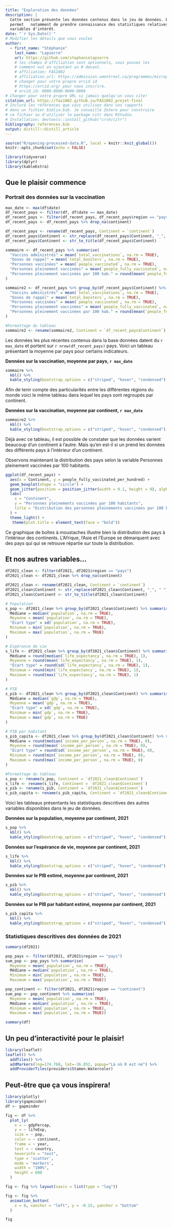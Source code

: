```yaml
---
title: "Exploration des données"
description: | 
  Cette section présente les données contenus dans le jeu de données. Elle 
  permet   notamment de prendre connaissance des statistiques relatives aux 
  variables d'intérêt.
date: "`r Sys.Date()`"
# Modifier les détails que vous voulez
author:
  - first_name: "Stéphanie"
    last_name: "Lapierre"
    url: https://github.com/stephanielapierre
    # les champs d'affiliation sont optionnels, vous pouvez les
    # comment out en ajoutant un # devant.
    # affiliation: FAS1002
    # affiliation_url: https://admission.umontreal.ca/programmes/microprogramme-de-1er-cycle-en-analyse-des-megadonnees-en-sciences-humaines-et-sociales/structure-du-programme/
    # changer pour votre propre orcid id
    # https://orcid.org/ pour vous inscrire.
    # orcid_id: 0000-0000-0000-0000
# Changer pour votre propre URL si jamais quelqu'un vous cite!
citation_url: https://fas1002.github.io/FAS1002_projet-final
# Inclure les références que vous utilisez dans vos rapports
# dans un fichier biblio.bib. Je conseille Zotero pour construire
# ce fichier ou d'utiliser le package citr dans RStudio.
# Installation: devtools::install_github("crsh/citr")
bibliography: references.bib
output: distill::distill_article
---
```


```r
source("R/opening-processed-data.R", local = knitr::knit_global())              # Script pour l'ouverture des données traitées
knitr::opts_chunk$set(echo = FALSE)
```

```r
library(tidyverse)
library(dplyr)
library(kableExtra)
```

## Que le plaisir commence

### Portrait des données sur la vaccination

```r
max_date <- max(df$date)
df_recent_pays <- filter(df, df$date == max_date)
df_recent_pays <- filter(df_recent_pays, df_recent_pays$region == "pays")
df_recent_pays <- df_recent_pays %>% drop_na(continent)

df_recent_pays <- rename(df_recent_pays, Continent = `continent`)
df_recent_pays$Continent <- str_replace(df_recent_pays$Continent, "_", " ")
df_recent_pays$Continent <- str_to_title(df_recent_pays$Continent)

sommaire <- df_recent_pays %>% summarise(
  "Vaccins administrés" = mean(`total_vaccinations`, na.rm = TRUE),
  "Doses de rappel" = mean(`total_boosters`, na.rm = TRUE),
  "Personnes vaccinées" = mean(`people_vaccinated`, na.rm = TRUE),
  "Personnes pleinement vaccinées" = mean(`people_fully_vaccinated`, na.rm = TRUE),
  "Personnes pleinement vaccinées par 100 hab." = round(mean(`people_fully_vaccinated_per_hundred`, na.rm = TRUE), 1)
)

sommaire2 <- df_recent_pays %>% group_by(df_recent_pays$Continent) %>% summarise(
  "Vaccins administrés" = mean(`total_vaccinations`, na.rm = TRUE),
  "Doses de rappel" = mean(`total_boosters`, na.rm = TRUE),
  "Personnes vaccinées" = mean(`people_vaccinated`, na.rm = TRUE),
  "Personnes pleinement vaccinées" = mean(`people_fully_vaccinated`, na.rm = TRUE),
  "Personnes pleinement vaccinées par 100 hab." = round(mean(`people_fully_vaccinated_per_hundred`, na.rm = TRUE), 1)
)

#Formattage du tableau 
sommaire2 <- rename(sommaire2, Continent = `df_recent_pays$Continent`)
```

Les données les plus récentes contenus dans la base données datent du `r max_date` 
et portent sur `r nrow(df_recent_pays)` pays. Voici un tableau présentant la 
moyenne par pays pour certains indicateurs.

**Données sur la vaccination, moyenne par pays, `r max_date`**
```r
sommaire %>%
  kbl() %>%
  kable_styling(bootstrap_options = c("striped", "hover", "condensed"), full_width = F)
```

Afin de tenir compte des particularités entre les différentes régions du monde voici le même tableau dans lequel les pays sont regroupés par continent.

**Données sur la vaccination, moyenne par continent, `r max_date`**
```r
sommaire2 %>%
  kbl() %>%
  kable_styling(bootstrap_options = c("striped", "hover", "condensed"), full_width = F)
```

Déjà avec ce tableau, il est possible de constater que les données varient 
beaucoup d'un continent à l'autre. Mais qu'en est-il si un prend les données 
des différents pays à l'intérieur d'un continent. 

Observons maintenant la distribution des pays selon la variable Personnes pleinement vaccinées par 100 habitants.

```r
ggplot(df_recent_pays) +
  aes(x = Continent, y = people_fully_vaccinated_per_hundred) +
  geom_boxplot(shape = "circle") +
  geom_jitter(position = position_jitter(width = 0.1, height = 0), alpha = 1/4, color = "#440154") +
  labs(
    x = "Continent",
    y = "Personnes pleinements vaccinées par 100 habitants",
    title = "Distribution des personnes pleinements vaccinées par 100 habitants"
  ) +
  theme_light() +
   theme(plot.title = element_text(face = "bold"))
```

Ce graphique de boîtes à moustaches illustre bien la distribution des pays à
l'intérieur des continents. L'Afrique, l'Asie et l'Europe se démarquent avec des 
pays qui qui se retrouve répartie sur toute la distribution. 


## Et nos autres variables...

```r
df2021_clean <- filter(df2021, df2021$region == "pays")
df2021_clean <- df2021_clean %>% drop_na(continent)

df2021_clean <- rename(df2021_clean, Continent = `continent`)
df2021_clean$Continent <- str_replace(df2021_clean$Continent, "_", " ")
df2021_clean$Continent <- str_to_title(df2021_clean$Continent)

# Population
s_pop <- df2021_clean %>% group_by(df2021_clean$Continent) %>% summarise(
  Médiane = median(`population`, na.rm = TRUE),
  Moyenne = mean(`population`, na.rm = TRUE),
  "Écart type" = sd(`population`, na.rm = TRUE),
  Minimum = min(`population`, na.rm = TRUE),
  Maximum = max(`population`, na.rm = TRUE)
)

# Espérance de vie
s_life <- df2021_clean %>% group_by(df2021_clean$Continent) %>% summarise(
  Médiane = round(median(`life_expectancy`, na.rm = TRUE), 1),
  Moyenne = round(mean(`life_expectancy`, na.rm = TRUE), 1),
  "Écart type" = round(sd(`life_expectancy`, na.rm = TRUE), 1),
  Minimum = round(min(`life_expectancy`, na.rm = TRUE), 1),
  Maximum = round(max(`life_expectancy`, na.rm = TRUE), 1)
)

# PIB
s_pib <- df2021_clean %>% group_by(df2021_clean$Continent) %>% summarise(
  Médiane = median(`gdp`, na.rm = TRUE),
  Moyenne = mean(`gdp`, na.rm = TRUE),
  "Écart type" = sd(`gdp`, na.rm = TRUE),
  Minimum = min(`gdp`, na.rm = TRUE),
  Maximum = max(`gdp`, na.rm = TRUE)
)

# PIB par habitant
s_pib_capita <- df2021_clean %>% group_by(df2021_clean$Continent) %>% summarise(
  Médiane = round(median(`income_per_person`, na.rm = TRUE), 0),
  Moyenne = round(mean(`income_per_person`, na.rm = TRUE), 0),
  "Écart type" = round(sd(`income_per_person`, na.rm = TRUE), 0),
  Minimum = round(min(`income_per_person`, na.rm = TRUE), 0),
  Maximum = round(max(`income_per_person`, na.rm = TRUE), 0)
)

#Formattage du tableau 
s_pop <- rename(s_pop, Continent = `df2021_clean$Continent`)
s_life <- rename(s_life, Continent = `df2021_clean$Continent`)
s_pib <- rename(s_pib, Continent = `df2021_clean$Continent`)
s_pib_capita <- rename(s_pib_capita, Continent = `df2021_clean$Continent`)
```

Voici les tableaux présentants les statistiques descritives des autres variables 
disponibles dans le jeu de données.

**Données sur la population, moyenne par continent, 2021**
```r
s_pop %>%
  kbl() %>%
  kable_styling(bootstrap_options = c("striped", "hover", "condensed"), full_width = F)
```

**Données sur l'espérance de vie, moyenne par continent, 2021**
```r
s_life %>%
  kbl() %>%
  kable_styling(bootstrap_options = c("striped", "hover", "condensed"), full_width = F)
```

**Données sur le PIB estimé, moyenne par continent, 2021**
```r
s_pib %>%
  kbl() %>%
  kable_styling(bootstrap_options = c("striped", "hover", "condensed"), full_width = F)
```

**Données sur le PIB par habitant estimé, moyenne par continent, 2021**
```r
s_pib_capita %>%
  kbl() %>%
  kable_styling(bootstrap_options = c("striped", "hover", "condensed"), full_width = F)
```





### Statistiques descritives des données de 2021

```r
summary(df2021)

pop_pays <- filter(df2021, df2021$region == "pays")
sum_pop <- pop_pays %>% summarise(
  Moyenne = mean(`population`, na.rm = TRUE),
  Médiane = median(`population`, na.rm = TRUE),
  Minimum = min(`population`, na.rm = TRUE),
  Maximum = max(`population`, na.rm = TRUE))

pop_continent <- filter(df2021, df2021$region == "continent")
sum_pop <- pop_continent %>% summarise(
  Moyenne = mean(`population`, na.rm = TRUE),
  Médiane = median(`population`, na.rm = TRUE),
  Minimum = min(`population`, na.rm = TRUE),
  Maximum = max(`population`, na.rm = TRUE))

summary(df)
```




## Un peu d'interactivité pour le plaisir!

```r
library(leaflet)
leaflet() %>%
  addTiles() %>%
  addMarkers(lng=174.768, lat=-36.852, popup="Là où R est né") %>%
  addProviderTiles(providers$Stamen.Watercolor)
```


## Peut-être que ça vous inspirera!

```r
library(plotly)
library(gapminder)
df <- gapminder

fig <- df %>%
  plot_ly(
    x = ~ gdpPercap,
    y = ~ lifeExp,
    size = ~ pop,
    color = ~ continent,
    frame = ~ year,
    text = ~ country,
    hoverinfo = "text",
    type = 'scatter',
    mode = 'markers',
    width = "100%",
    height = 600
  )

fig <- fig %>% layout(xaxis = list(type = "log"))

fig <- fig %>%
  animation_button(
    x = 0, xanchor = "left", y = -0.15, yanchor = "bottom"
  )

fig
```


